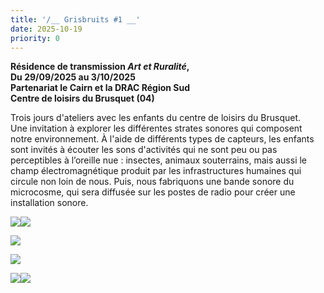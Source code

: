 ```yaml
---
title: '/__ Grisbruits #1 __'
date: 2025-10-19
priority: 0
---
```

**Résidence de transmission *Art et Ruralité*,** \
**Du 29/09/2025 au 3/10/2025** \
**Partenariat le Cairn et la DRAC Région Sud** \
**Centre de loisirs du Brusquet (04)**

Trois jours d'ateliers avec les enfants du centre de loisirs du Brusquet. \
Une invitation à explorer les différentes strates sonores qui composent notre environnement. À l'aide de différents types de capteurs, les enfants sont invités à écouter les sons d'activités qui ne sont peu ou pas perceptibles à l’oreille nue : insectes, animaux souterrains, mais aussi le champ électromagnétique produit par les infrastructures humaines qui circule non loin de nous. Puis, nous fabriquons une bande sonore du microcosme, qui sera diffusée sur les postes de radio pour créer une installation sonore.

![](src/assets/images/instants/grisbruits1/IMG_4033_web.jpg)![](src/assets/images/instants/grisbruits1/IMG_4069_web.jpg)

![](src/assets/images/instants/grisbruits1/IMG_4070_web.jpg)

![](src/assets/images/instants/grisbruits1/IMG_4075_web.jpg)

![](src/assets/images/instants/grisbruits1/IMG_4090_web.jpg)![](src/assets/images/instants/grisbruits1/IMG_4095_web.jpg)
